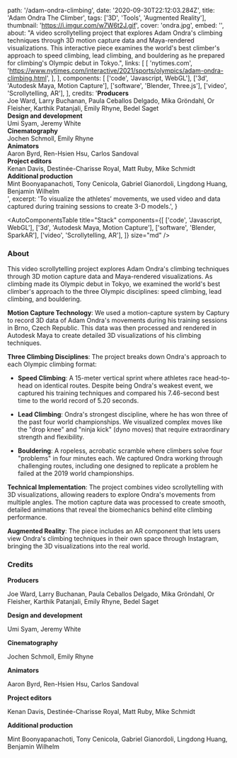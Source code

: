   path: '/adam-ondra-climbing',
  date: '2020-09-30T22:12:03.284Z',
  title: 'Adam Ondra The Climber',
  tags: ['3D', 'Tools', 'Augmented Reality'],
  thumbnail: 'https://i.imgur.com/w7W6t2J.gif',
  cover: 'ondra.jpg',
  embed: '',
  about:
    "A video scrollytelling project that explores Adam Ondra's climbing techniques through 3D motion capture data and Maya-rendered visualizations. This interactive piece examines the world's best climber's approach to speed climbing, lead climbing, and bouldering as he prepared for climbing's Olympic debut in Tokyo.",
  links: [
    [
      'nytimes.com',
      'https://www.nytimes.com/interactive/2021/sports/olympics/adam-ondra-climbing.html',
    ],
  ],
  components: [
    ['code', 'Javascript, WebGL'],
    ['3d', 'Autodesk Maya, Motion Capture'],
    ['software', 'Blender, Three.js'],
    ['video', 'Scrollytelling, AR'],
  ],
  credits:
    '<b>Producers</b><br/> Joe Ward, Larry Buchanan, Paula Ceballos Delgado, Mika Gröndahl, Or Fleisher, Karthik Patanjali, Emily Rhyne, Bedel Saget <br/> <b>Design and development</b><br/> Umi Syam, Jeremy White <br/> <b>Cinematography</b><br/> Jochen Schmoll, Emily Rhyne <br/> <b>Animators</b><br/> Aaron Byrd, Ren-Hsien Hsu, Carlos Sandoval <br/> <b>Project editors</b><br/> Kenan Davis, Destinée-Charisse Royal, Matt Ruby, Mike Schmidt <br/> <b>Additional production</b><br/> Mint Boonyapanachoti, Tony Cenicola, Gabriel Gianordoli, Lingdong Huang, Benjamin Wilhelm <br /> ',
  excerpt:
    'To visualize the athletes’ movements, we used video and data captured during training sessions to create 3-D models.',
}

<AutoComponentsTable
  title="Stack"
  components={[
    ['code', 'Javascript, WebGL'],
    ['3d', 'Autodesk Maya, Motion Capture'],
    ['software', 'Blender, SparkAR'],
    ['video', 'Scrollytelling, AR'],
  ]}
  size="md"
/>

### About

This video scrollytelling project explores Adam Ondra's climbing techniques through 3D motion capture data and Maya-rendered visualizations. As climbing made its Olympic debut in Tokyo, we examined the world's best climber's approach to the three Olympic disciplines: speed climbing, lead climbing, and bouldering.

**Motion Capture Technology**: We used a motion-capture system by Captury to record 3D data of Adam Ondra's movements during his training sessions in Brno, Czech Republic. This data was then processed and rendered in Autodesk Maya to create detailed 3D visualizations of his climbing techniques.

**Three Climbing Disciplines**: The project breaks down Ondra's approach to each Olympic climbing format:

- **Speed Climbing**: A 15-meter vertical sprint where athletes race head-to-head on identical routes. Despite being Ondra's weakest event, we captured his training techniques and compared his 7.46-second best time to the world record of 5.20 seconds.

- **Lead Climbing**: Ondra's strongest discipline, where he has won three of the past four world championships. We visualized complex moves like the "drop knee" and "ninja kick" (dyno moves) that require extraordinary strength and flexibility.

- **Bouldering**: A ropeless, acrobatic scramble where climbers solve four "problems" in four minutes each. We captured Ondra working through challenging routes, including one designed to replicate a problem he failed at the 2019 world championships.

**Technical Implementation**: The project combines video scrollytelling with 3D visualizations, allowing readers to explore Ondra's movements from multiple angles. The motion capture data was processed to create smooth, detailed animations that reveal the biomechanics behind elite climbing performance.

**Augmented Reality**: The piece includes an AR component that lets users view Ondra's climbing techniques in their own space through Instagram, bringing the 3D visualizations into the real world.

### Credits

**Producers**

Joe Ward, Larry Buchanan, Paula Ceballos Delgado, Mika Gröndahl, Or Fleisher, Karthik Patanjali, Emily Rhyne, Bedel Saget

**Design and development**

Umi Syam, Jeremy White

**Cinematography**

Jochen Schmoll, Emily Rhyne

**Animators**

Aaron Byrd, Ren-Hsien Hsu, Carlos Sandoval

**Project editors**

Kenan Davis, Destinée-Charisse Royal, Matt Ruby, Mike Schmidt

**Additional production**

Mint Boonyapanachoti, Tony Cenicola, Gabriel Gianordoli, Lingdong Huang,
Benjamin Wilhelm
